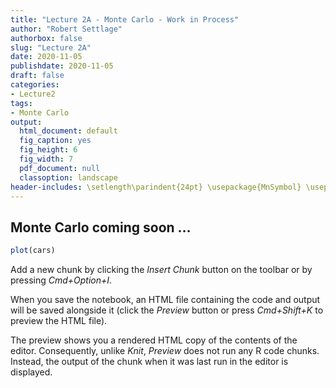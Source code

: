 ```yaml
---
title: "Lecture 2A - Monte Carlo - Work in Process"
author: "Robert Settlage"
authorbox: false
slug: "Lecture 2A"
date: 2020-11-05
publishdate: 2020-11-05
draft: false
categories:
- Lecture2
tags:
- Monte Carlo
output:
  html_document: default
  fig_caption: yes
  fig_height: 6
  fig_width: 7
  pdf_document: null
  classoption: landscape
header-includes: \setlength\parindent{24pt} \usepackage{MnSymbol} \usepackage{mathrsfs}
---
```


## Monte Carlo coming soon ... 

```r
plot(cars) 
```

Add a new chunk by clicking the *Insert Chunk* button on the toolbar or by pressing *Cmd+Option+I*.

When you save the notebook, an HTML file containing the code and output will be saved alongside it (click the *Preview* button or press *Cmd+Shift+K* to preview the HTML file). 

The preview shows you a rendered HTML copy of the contents of the editor. Consequently, unlike *Knit*, *Preview* does not run any R code chunks. Instead, the output of the chunk when it was last run in the editor is displayed.

